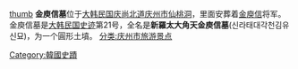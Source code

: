 [[文件:Korea-Gyeongju-Tomb_of_General_Kim_Yusin-02A.jpg|thumb]]
'''金庾信墓'''位于[[大韩民国|大韩民国]][[庆尚北道|庆尚北道]][[庆州市|庆州市]][[仙桃洞|仙桃洞]]，里面安葬着[[金庾信|金庾信]]将军。金庾信墓是[[大韩民国史迹|大韩民国史迹]]第21号，全名是'''新羅太大角天金庾信墓'''(신라태대각천김유신묘)，为一个圓形土墳。
[[Category:韓國史蹟|Category:韓國史蹟]]
[[分类:庆州市旅游景点|分类:庆州市旅游景点]]